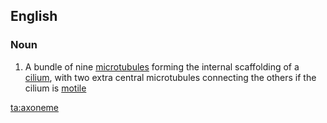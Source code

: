 ==English==

===Noun===
{{wikipedia}}
{{en-noun}}

# {{label|en|biology}} A bundle of nine [[microtubule]]s forming the internal scaffolding of a [[cilium]], with two extra central microtubules connecting the others if the cilium is [[motile]]

[[ta:axoneme]]